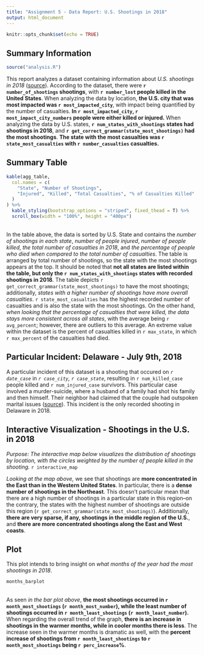 ```yaml
---
title: "Assignment 5 - Data Report: U.S. Shootings in 2018"
output: html_document
---
```


```r
knitr::opts_chunk$set(echo = TRUE)
```

## Summary Information

```r
source("analysis.R")
```
  This report analyzes a dataset containing information about _U.S. shootings in 2018_ ([source](http://www.shootingtracker.com/)). According to the dataset, there were **`r number_of_shootings` shootings**, with  **`r number_lost` people killed in the United States**. When analyzing the data by location, **the U.S. city that was most impacted was `r most_impacted_city`**, with impact being quantified by the number of casualties. **In `r most_impacted_city`, `r most_impact_city_numbers` people were either killed or injured.** When analyzing the data by U.S. states, **`r num_states_with_shootings` states had shootings in 2018**, and **`r get_correct_grammar(state_most_shootings)` had the most shootings**. **The state with the most casualties was `r state_most_casualties` with `r number_casualties` casualties.**
  
## Summary Table

```r
kable(agg_table,
  col.names = c(
    "State", "Number of Shootings",
    "Injured", "Killed", "Total Casualties", "% of Casualties Killed"
  )
) %>%
  kable_styling(bootstrap_options = "striped", fixed_thead = T) %>%
  scroll_box(width = "100%", height = "400px")
```

<br>
In the table above, the data is sorted by U.S. State and contains the _number of shootings in each state_, _number of people injured_, _number of people killed_, _the total number of casualties in 2018_, and _the percentage of people who died when compared to the total number of casualties_. The table is arranged by total number of shootings, so the state with the most shootings appears at the top. It should be noted that **not all states are listed within the table, but only the `r num_states_with_shootings` states with recorded shootings in 2018**. The table depicts `r get_correct_grammar(state_most_shootings)` to have the most shootings; additionally, _states with a higher number of shootings have more overall casualties_. `r state_most_casualties` has the highest recorded number of casualties and is also the state with the most shootings. On the other hand, _when looking that the percentage of casualties that were killed, the data stays more consistent across all states_, with the average being `r avg_percent`; however, there are outliers to this average. An extreme value within the dataset is the percent of casualties killed in `r max_state`, in which `r max_percent` of the casualties had died.

## Particular Incident: Delaware - July 9th, 2018
A particular incident of this dataset is a shooting that occured on _`r date_case`_ in _`r case_city`, `r case_state`_, resulting in `r num_killed_case` people killed and `r num_injured_case` survivors. This particular case involved a murder-suicide, where a husband of a family had shot his family and then himself. Their neighbor had claimed that the couple had outspoken marital issues ([source](https://www.nbcphiladelphia.com/news/national-international/shooting-wilmington-delaware-home/2065392/)). This incident is the only recorded shooting in Delaware in 2018.

## Interactive Visualization - Shootings in the U.S. in 2018
_Purpose: The interactive map below visualizes the distribution of shootings by location, with the circles weighted by the number of people killed in the shooting._
`r interactive_map`

_Looking at the map above,_ we see that shootings are **more concentrated in the East than in the Western United States**. In particular, there is a **dense number of shootings in the Northeast**. This doesn't particular mean that there are a high number of shootings in a particular state in this region--on the contrary, the states with the highest number of shootings are outside this region (`r get_correct_grammar(state_most_shootings)`). Additionally, **there are very sparse, if any, shootings in the middle region of the U.S.**, and **there are more concentrated shootings along the East and West coasts**. 

## Plot
This plot intends to bring insight on _what months of the year had the most shootings in 2018_.

```r
months_barplot
```

<br> 
As seen _in the bar plot above_, **the most shootings occurred in `r month_most_shootings` (`r month_most_number`), while the least number of shootings occurred in `r month_least_shootings` (`r month_least_number`).** When regarding the overall trend of the graph, **there is an increase in shootings in the warmer months, while in cooler months there is less**. The increase seen in the warmer months is dramatic as well, with the **percent increase of shootings from `r month_least_shootings` to `r month_most_shootings` being `r perc_increase`%**.
<br><br>
